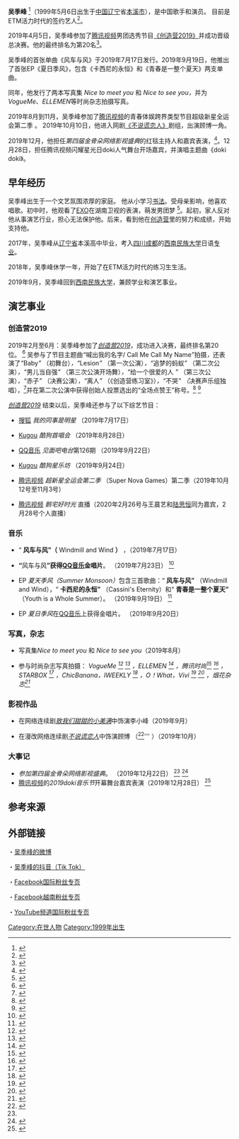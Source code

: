 {{Refimprove|time=2020-07-22T22:29:29+00:00}}
{{藝人
| 類型 = 男艺人
| 姓名 = 吴季峰
| 羅馬拼音 = 
| 英文名 = 
| 暱稱 = 小蘑菇，五级风，峰峰
| 圖片 = 
| 圖片簡介 = 
| 圖片尺寸 = 
| 出生日期 = {{birth date and age|1999|05|06}}
| 出生地點 = {{CHN}}[[辽宁省|辽宁省]][[本溪市|本溪市]]
| 國籍 = {{PRC}}
| 籍貫 = [[辽宁|辽宁]][[本溪|本溪]]
| 民族 = 
| 語言 = [[普通話|普通話]] [[日语|日语]]
| 教育程度 = 
| 母校 = [[西南民族大学|西南民族大学]]
| 職業 = [[演員|演員]]、[[歌手|歌手]]、[[舞者|舞者]]
| 音乐类型 = [[流行音乐|流行]]
| 出道日期 = 2019年
| 活躍年代 = 2019至今
| 經紀公司 = ETM活力时代（2019-）
| 代表作品 = 《风车与风》、《卡西尼的永恒》、《青春是一整个夏天》、《[[不說謊戀人|不说谎恋人]]》、《暖阳光》
}}
'''吴季峰''' <ref>{{Cite web|title=Summary of Wu Jifeng's information in Chinese|url=https://baike.baidu.com/item/%E5%90%B4%E5%AD%A3%E5%B3%B0/23415012|accessdate=2020-07-13|archive-date=2020-06-04|archive-url=https://web.archive.org/web/20200604162917/https://baike.baidu.com/item/%E5%90%B4%E5%AD%A3%E5%B3%B0/23415012|dead-url=no}}</ref>（1999年5月6日出生于[[中华人民共和国|中国]][[辽宁省|辽宁]]省[[本溪市|本溪]][[辽宁省|市]]），是中国歌手和演员。 目前是ETM活力时代的签约艺人<ref>{{Cite web|title=Wu Jifeng, ETM活力时代's artist|url=http://www.etmskies.com/Artist_jianjie.asp?natureA=13|accessdate=2020-07-13|archive-date=2020-07-15|archive-url=https://web.archive.org/web/20200715124533/http://www.etmskies.com/Artist_jianjie.asp?natureA=13|dead-url=no}}</ref>。

2019年4月5日，吴季峰参加了[[腾讯视频|腾讯视频]]男团选秀节目[[創造營2019|《创造营2019》]]并成功晋级总决赛。他的最终排名为第20名<ref>{{Cite web|title=Wu Jifeng's harvest from "Produce Camp 2019" show: Youth is so good !|url=https://baike.baidu.com/reference/23415012/cd1dOUgdLrl9jnWNLRjr2UyXA9HWdCPwMqLeNiNfTaRyRn_Cvv7XaJlUJD96JgSig4XcYaCo4dizJKODsFiO|accessdate=2020-07-13|archive-date=2020-02-04|archive-url=https://web.archive.org/web/20200204120757/https://baike.baidu.com/reference/23415012/cd1dOUgdLrl9jnWNLRjr2UyXA9HWdCPwMqLeNiNfTaRyRn_Cvv7XaJlUJD96JgSig4XcYaCo4dizJKODsFiO|dead-url=no}}</ref>。

吴季峰的首张单曲《风车与风》于2019年7月17日发行。2019年9月19日，他推出了首张EP《夏日季风》，包含《卡西尼的永恒》和《青春是一整个夏天》两支单曲。

同年，他发行了两本写真集 ''Nice to meet you'' 和 ''Nice to see you，''并为''VogueMe''、''ELLEMEN''等时尚杂志拍摄写真。 

2019年8月到11月，吴季峰参加了[[腾讯视频|腾讯视频]]的青春体娱跨界类型节目超级新星全运会第二季 。 2019年10月10日，他进入网剧[[不說謊戀人|《不说谎恋人》]]剧组，出演顾博一角。

2019年12月，他担任''第四届金骨朵网络影视盛典''的红毯主持人和嘉宾表演，<ref name="#1">{{Cite web|title=Wu Jifeng gave Zhang Ruoyun a chicken leg on the first time hosting a film festival|url=http://www.tvnet.com.cn/shequ/4247.html|accessdate=2020-07-13|archive-date=2020-07-13|archive-url=https://web.archive.org/web/20200713125401/http://www.tvnet.com.cn/shequ/4247.html|dead-url=no}}</ref>。12月28日，担任腾讯视频闪耀星光日doki人气舞台开场嘉宾，并演唱主题曲《doki doki》。  

== 早年经历 ==
吴季峰出生于一个文艺氛围浓厚的家庭。 他从小学习[[书法|书法]]。受母亲影响，他喜欢唱歌。初中时，他观看了[[EXO|EXO]]在湖南卫视的表演，萌发男团梦 <ref>{{Cite web|title=Tencent Fashion: Wu Jifeng - After watching EXO's videos, I wanted to become like that|url=https://mp.weixin.qq.com/s/IKzyyqEjwT96VYJd_vosDw?fbclid=IwAR0bWhgPg8Wdt_d-bgULS82hKlr4293IPzjPbKgQfvg1_-p-eZxUezLiOO0|accessdate=2020-07-13|archive-date=2020-07-13|archive-url=https://web.archive.org/web/20200713064401/https://mp.weixin.qq.com/s/IKzyyqEjwT96VYJd_vosDw?fbclid=IwAR0bWhgPg8Wdt_d-bgULS82hKlr4293IPzjPbKgQfvg1_-p-eZxUezLiOO0|dead-url=no}}</ref>{{来源可靠？}}。起初，家人反对他从事演艺行业，担心无法保护他。后来，看到他在[[創造營2019|创造营]]里的努力和成绩，开始支持他。

2017年，吴季峰从[[辽宁省|辽宁省]]本溪高中毕业，考入[[四川省|四川]][[成都市|成都]]的[[西南民族大学|西南民族大学]]日语[[西南民族大学|专业]]。

2018年，吴季峰休学一年，开始了在ETM活力时代的练习生生活。

2019年9月，吴季峰回到[[西南民族大学|西南民族大学]]，兼顾学业和演艺事业。

== 演艺事业 ==
=== 创造营2019 ===
2019年2月至6月：吴季峰参加了''[[創造營2019|创造营2019]]''，成功进入决赛，最终排名第20位。 <ref>{{Cite web|title= 创造营2019 吴季峰历次排名|url= https://en.wikipedia.org/wiki/Produce_Camp_2019|accessdate= 2020-07-13|archive-date= 2020-08-09|archive-url= https://web.archive.org/web/20200809044802/https://en.wikipedia.org/wiki/Produce_Camp_2019|dead-url= no}}</ref>{{自我引用}}
吴参与了节目主题曲''“''喊出我的名字/ Call Me Call My Name''”''拍摄''，''还表演了''“''Baby''”'' （初舞台）''，“''Lesion''”'' （第一次公演）''，“''追梦的蚂蚁''”'' （第二次公演）''，“''男儿当自强''”'' （第三次公演开场舞）''，“''给一个很爱的人 ''”'' （第三次公演）''，“''赤子''”'' （决赛公演）''，“''离人''”'' （《创造营练习室》）''，“''不哭''” （''决赛声乐组独唱），<ref>{{Cite web|title=QQ音乐 吴季峰|url=https://baike.baidu.com/reference/23415012/50detvpvVTH2ePbuC6hgHr2DUp_gNNL3xVxDvKZtaZsiTtXE_UgbG92TYI3ow6oO3T_jgN4Qe1RD_7iEWeHvzQXRPzYjJFGC6zycViOZkwr-f6hb72bsn7_Ul9X8OpmZWZ0QPJMeJjLyP9kI_wIgAQ|accessdate=2020-07-13|archive-date=2020-02-04|archive-url=https://web.archive.org/web/20200204120755/https://baike.baidu.com/reference/23415012/50detvpvVTH2ePbuC6hgHr2DUp_gNNL3xVxDvKZtaZsiTtXE_UgbG92TYI3ow6oO3T_jgN4Qe1RD_7iEWeHvzQXRPzYjJFGC6zycViOZkwr-f6hb72bsn7_Ul9X8OpmZWZ0QPJMeJjLyP9kI_wIgAQ|dead-url=no}}</ref>并在第二次公演中获得创始人投票选出的“全场点赞王”称号。<ref>{{Cite web|title= 人民网 《創造營2019》在創造什麼 並非“一張白紙”的選秀|url= http://js.people.com.cn/BIG5/n2/2019/0514/c360313-32937467.html|accessdate= 2020-07-13|archive-date= 2020-02-04|archive-url= https://web.archive.org/web/20200204120755/http://js.people.com.cn/BIG5/n2/2019/0514/c360313-32937467.html|dead-url= no}}</ref> <ref>{{Cite web|title= 中国青年网 《创造营2019》第二次公演 吴季峰获封全场点赞王|url= https://baike.baidu.com/reference/23415012/a653SeelomqCCuvQpumTvmKWN6mNVPfvUtXKAxtmI7hDiCkrdGmsMgE473TQK8SRs2udr8Q3bvTMRoSD3T9uiCalgSYMSnVFj4joyCDZQcdXCh0|accessdate= 2020-07-13|archive-date= 2020-02-04|archive-url= https://web.archive.org/web/20200204120752/https://baike.baidu.com/reference/23415012/a653SeelomqCCuvQpumTvmKWN6mNVPfvUtXKAxtmI7hDiCkrdGmsMgE473TQK8SRs2udr8Q3bvTMRoSD3T9uiCalgSYMSnVFj4joyCDZQcdXCh0|dead-url= no}}</ref> 

''[[創造營2019|创造营2019]]'' 结束以后，吴季峰还参与了以下综艺节目： 

* [[搜狐|搜狐]] ''我的同事是明星'' （2019年7月17日） 

* [[酷狗音乐|Kugou]] ''酷狗首唱会'' （2019年8月28日） 

* [[QQ音乐|QQ音乐]] ''见面吧电台''第126期 （2019年9月22日）

* [[酷狗音乐|Kugou]] ''酷狗星乐坊'' （2019年9月24日） 

* [[腾讯视频|腾讯视频]] ''超新星全运会第二季'' （Super Nova Games）第二季（2019年10月12号至11月3号） 

* [[腾讯视频|腾讯视频]] ''鹅宅好时光'' 直播（2020年2月26号与王晨艺和[[陆思恒|陆思恒]]同为嘉宾，2月28号个人直播）

=== 音乐 ===

* “ '''风车与风”（''' Windmill and Wind '''）''' ，（2019年7月17日） 

* '''“'''风车与风'''”获得[[QQ音乐|QQ音乐]]金唱片'''。 （2019年7月23日） <ref>{{Cite web|title=Baidu's information about "Windmill and Wind"|url=https://baike.baidu.com/item/%E9%A3%8E%E8%BD%A6%E4%B8%8E%E9%A3%8E#3|accessdate=2020-07-13|archive-date=2020-07-14|archive-url=https://web.archive.org/web/20200714153242/https://baike.baidu.com/item/%E9%A3%8E%E8%BD%A6%E4%B8%8E%E9%A3%8E#3|dead-url=no}}</ref> 

* EP ''夏天季风（Summer Monsoon）''包含三首歌曲：“ '''风车与风”''' （Windmill and Wind），“ '''卡西尼的永恒”''' （Cassini's Eternity）和“ '''青春是一整个夏天”''' （Youth is a Whole Summer）。 （2019年9月19日） <ref>{{Cite web|title=Sound of first love - Wu Jifeng's first EP 《Summer Monsoon》 warmly released|url=http://mini.eastday.com/a/190919203206526.html|access-date=2020-07-13|archive-date=2020-07-14|archive-url=https://web.archive.org/web/20200714130232/http://mini.eastday.com/a/190919203206526.html|dead-url=no}}</ref> 

* EP ''夏日季风''在[[QQ音乐|QQ音乐]]上获得金唱片。 （2019年9月20日） 

=== 写真，杂志 ===

* 写真集''Nice to meet you'' 和 ''Nice to see you''（2019年8月） 

* 参与时尚杂志写真拍摄： ''VogueMe <ref>{{Cite web|title=VOGUEme: Produce Camp's boy (创造营的少年们：初次见面，请多关照(下))|url=https://mp.weixin.qq.com/s/G8hkfDIRZuB5vlTICoYgzg?fbclid=IwAR38OtJQz0qMtu6ItPuGL2Acm3GIsDPiImP_o7XavPPMsf3e80FeluqUJHc|accessdate=2020-07-13|archive-date=2020-07-13|archive-url=https://web.archive.org/web/20200713064404/https://mp.weixin.qq.com/s/G8hkfDIRZuB5vlTICoYgzg?fbclid=IwAR38OtJQz0qMtu6ItPuGL2Acm3GIsDPiImP_o7XavPPMsf3e80FeluqUJHc|dead-url=no}}</ref> <ref>{{Cite web|title=VOGUEme: Outside of Produce Camp (创造营外 光怪少年即将离陆)|url=https://mp.weixin.qq.com/s/cETY9nb6lodNXmEfUrtiNQ?fbclid=IwAR3WxIdqkpMJYgn-XhYx_Dxcdfz-aaprtxpv9BdOivrn8cU7DhzjWQsfiMs|accessdate=2020-07-13|archive-date=2020-07-13|archive-url=https://web.archive.org/web/20200713064738/https://mp.weixin.qq.com/s/cETY9nb6lodNXmEfUrtiNQ?fbclid=IwAR3WxIdqkpMJYgn-XhYx_Dxcdfz-aaprtxpv9BdOivrn8cU7DhzjWQsfiMs|dead-url=no}}</ref> ，ELLEMEN <ref>{{Cite web|title=ELLEMEN新青年: Big island's diary (大岛日记：创造营探班（下）)|url=https://mp.weixin.qq.com/s/a1FiXXcuuaSnIVaLbja25g?fbclid=IwAR29XAk1tWpOCfbOiMtyL64114vhkbGqok5fKAcsQZiBCKS-ESr3liWPZTM|accessdate=2020-07-13|archive-date=2020-07-13|archive-url=https://web.archive.org/web/20200713101005/https://mp.weixin.qq.com/s/a1FiXXcuuaSnIVaLbja25g?fbclid=IwAR29XAk1tWpOCfbOiMtyL64114vhkbGqok5fKAcsQZiBCKS-ESr3liWPZTM|dead-url=no}}</ref> ，腾讯时尚<ref>{{Cite web|title=Tencent Fashion: How the five level wind of Wu Jifeng started blowing?|url=https://mp.weixin.qq.com/s/LNJTdbwX2NSbfHitghvr5w?fbclid=IwAR1aG9PXrmyfqZMVKRU2WJupyYZTfWSEmChqgOp-XGgitcCi09dFJbYdxFI|accessdate=2020-07-13|archive-date=2020-07-14|archive-url=https://web.archive.org/web/20200714034308/https://mp.weixin.qq.com/s/LNJTdbwX2NSbfHitghvr5w?fbclid=IwAR1aG9PXrmyfqZMVKRU2WJupyYZTfWSEmChqgOp-XGgitcCi09dFJbYdxFI|dead-url=no}}</ref> <ref>{{Cite web|title=Tencent Fashion: Wu JIfeng- Live in present, step by step|url=https://mp.weixin.qq.com/s/9k7JCG3-mDiCPwyi17SGyg?fbclid=IwAR3_u2j7TYMc8nW5siMAQ23efz7nTZZJWCo_fQJOkqBb0zf77czMQXVObZ8|accessdate=2020-07-13|archive-date=2020-07-13|archive-url=https://web.archive.org/web/20200713064725/https://mp.weixin.qq.com/s/9k7JCG3-mDiCPwyi17SGyg?fbclid=IwAR3_u2j7TYMc8nW5siMAQ23efz7nTZZJWCo_fQJOkqBb0zf77czMQXVObZ8|dead-url=no}}</ref> ，STARBOX <ref>{{Cite web|title=STARBOX: Wu Jifeng - Best Arrangement|url=https://mp.weixin.qq.com/s/0F18aC5OzvBQZ2DyG9oY9A?fbclid=IwAR1W-ChiUR4i_yZ0nMvfFYC6e9VOmpjb6wqyM1f5uv1ww200EUCP0zRZwBk|accessdate=2020-07-13|archive-date=2020-07-15|archive-url=https://web.archive.org/web/20200715165856/https://mp.weixin.qq.com/s/0F18aC5OzvBQZ2DyG9oY9A?fbclid=IwAR1W-ChiUR4i_yZ0nMvfFYC6e9VOmpjb6wqyM1f5uv1ww200EUCP0zRZwBk|dead-url=no}}</ref> ，ChicBanana，IWEEKLY <ref>{{Cite web|title=iWeekly: 男孩的夏日三两事|url=https://mp.weixin.qq.com/s/oNubHZ5thCQiZAGBSffahA?fbclid=IwAR2Ui1M4jmk2WwKb27N9rOGxCXK3tF5KtTQCaQ7RuIbm_KIRqw3VmKu1cyA|accessdate=2020-07-13|archive-date=2020-07-13|archive-url=https://web.archive.org/web/20200713101015/https://mp.weixin.qq.com/s/oNubHZ5thCQiZAGBSffahA?fbclid=IwAR2Ui1M4jmk2WwKb27N9rOGxCXK3tF5KtTQCaQ7RuIbm_KIRqw3VmKu1cyA|dead-url=no}}</ref> ，O！What，Vivi <ref>{{Cite web|title=VIVI February 2020 (《昕薇》2020年2月刊)|url=https://shop19127623.m.youzan.com/wscgoods/detail/36cpycwb5vh7j?step=2&fbclid=IwAR1Eu3YUnRT3TbnlD8V-upSkNp6m3sRUQ5PBB5d73u1bADA_or_vM4jwUOQ|accessdate=2020-07-13|archive-date=2020-07-14|archive-url=https://web.archive.org/web/20200714034308/https://shop19127623.m.youzan.com/wscgoods/detail/36cpycwb5vh7j?step=2&fbclid=IwAR1Eu3YUnRT3TbnlD8V-upSkNp6m3sRUQ5PBB5d73u1bADA_or_vM4jwUOQ|dead-url=no}}</ref> <ref>{{Cite web|title=昕薇 (Vivi)'s weibo|url=https://www.weibo.com/1729930211/ItwJVzoQP?refer_flag=1001030103_&type=comment#_rnd1584448215818|accessdate=2020-07-13|archive-date=2020-07-15|archive-url=https://web.archive.org/web/20200715171537/https://www.weibo.com/1729930211/ItwJVzoQP?refer_flag=1001030103_&type=comment#_rnd1584448215818|dead-url=no}}</ref> ，烟花杂志<ref>{{Cite web|title=Wu Jifeng's interview on 花火杂志 2B/2020|url=https://detail.tmall.com/item.htm?id=612727041486&fbclid=IwAR3x8buxczn8lxNdFAIU7B7oiEsPYI1wRc6zZ6V-hlvwRKJ4O0rxyUfyo9c|accessdate=2020-07-13|archive-date=2020-07-13|archive-url=https://web.archive.org/web/20200713064405/https://detail.tmall.com/item.htm?id=612727041486&fbclid=IwAR3x8buxczn8lxNdFAIU7B7oiEsPYI1wRc6zZ6V-hlvwRKJ4O0rxyUfyo9c|dead-url=no}}</ref>'' 

=== 影视作品 ===

* 在网络连续剧''[[致我們甜甜的小美滿|致我们甜甜的小美满]]''中饰演李小峰（2019年9月） 

* 在漫改网络连续剧''[[不說謊戀人|不说谎恋人]]''中饰演顾博 （<ref>{{Cite web|title=Sina - Wu Jifeng's new drama 《Don't Lie To Your Lover》 start shooting|url=https://k.sina.com.cn/article_6085368884_16ab75c3400100pm3k.html|accessdate=2020-07-13|archive-date=2020-07-13|archive-url=https://web.archive.org/web/20200713064409/https://k.sina.com.cn/article_6085368884_16ab75c3400100pm3k.html|dead-url=no}}</ref>''' ）（2019年10月） 

=== 大事记 ===

* ''参加第四届金骨朵网络影视盛典''。 （2019年12月22日） <ref name="#1"/> <ref>{{Cite web|title=yule news - Wu Jifeng hosts a red carpet for the first time|url=http://news.yule.com.cn/html/201912/311422.html|accessdate=2020-07-13|archive-date=2020-07-16|archive-url=https://web.archive.org/web/20200716073418/http://news.yule.com.cn/html/201912/311422.html|dead-url=no}}</ref> 
* [[腾讯视频|腾讯视频]]的''2019doki音乐节''开幕舞台嘉宾表演（2019年12月28日） <ref>{{Cite web|title=Wu Jifeng in charge of performing the opening stage of 2019doki|url=http://zhoukan.cc/jujiao/2019/1230/jujiao100411575.html|accessdate=2020-07-13|archive-date=2020-07-13|archive-url=https://web.archive.org/web/20200713064401/http://zhoukan.cc/jujiao/2019/1230/jujiao100411575.html|dead-url=no}}</ref> 
==参考来源==
{{Reflist}}

== 外部链接 ==
・[https://www.weibo.com/u/5669997792 吴季峰的微博] 

・[https://www.iesdouyin.com/share/user/73779283662?u_code=2h60i640f3l&sec_uid=MS4wLjABAAAAcaGL1rfSACjh85w_U5MiyqBAYV-DghuWLRx4_uzuTII&utm_campaign=client_share&app=aweme&utm_medium=ios&tt_from=copy&utm_source=copy 吴季峰的抖音（Tik Tok）]{{Wayback|url=https://www.iesdouyin.com/share/user/73779283662?u_code=2h60i640f3l&sec_uid=MS4wLjABAAAAcaGL1rfSACjh85w_U5MiyqBAYV-DghuWLRx4_uzuTII&utm_campaign=client_share&app=aweme&utm_medium=ios&tt_from=copy&utm_source=copy |date=20200714153248 }} 

・[https://www.facebook.com/wujifeng0506/ Facebook国际粉丝专页] 

・[https://www.facebook.com/ngoquyphongvnfp Facebook越南粉丝专页] 

・[https://www.youtube.com/channel/UCMf_JfKNdiONEfRGWY80-wg YouTube频道国际粉丝专页]{{Wayback|url=https://www.youtube.com/channel/UCMf_JfKNdiONEfRGWY80-wg |date=20200502174754 }} 
[[Category:在世人物|Category:在世人物]]
[[Category:1999年出生|Category:1999年出生]]